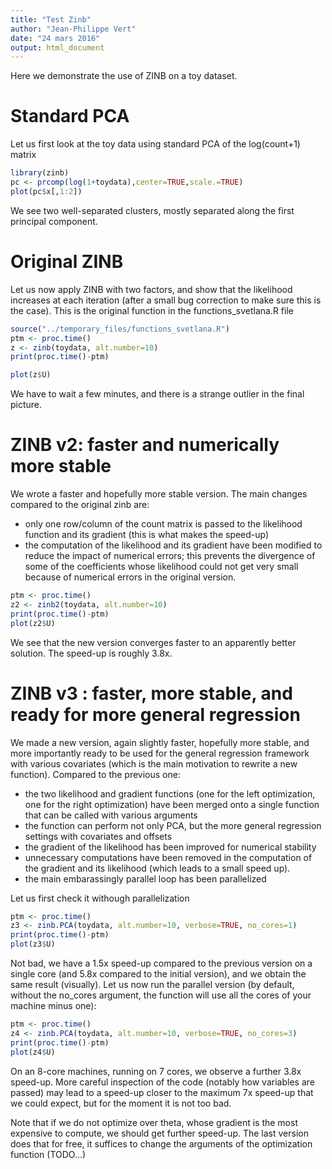 ```yaml
---
title: "Test Zinb"
author: "Jean-Philippe Vert"
date: "24 mars 2016"
output: html_document
---
```


Here we demonstrate the use of ZINB on a toy dataset. 

# Standard PCA

Let us first look at the toy data using standard PCA of the log(count+1) matrix

```r
library(zinb)
pc <- prcomp(log(1+toydata),center=TRUE,scale.=TRUE)
plot(pc$x[,1:2])
```

We see two well-separated clusters, mostly separated along the first principal component. 

# Original ZINB

Let us now apply ZINB with two factors, and show that the likelihood increases at each iteration (after a small bug correction to make sure this is the case). This is the original function in the functions_svetlana.R file

```r
source("../temporary_files/functions_svetlana.R")
ptm <- proc.time()
z <- zinb(toydata, alt.number=10)
print(proc.time()-ptm)

plot(z$U)
```

We have to wait a few minutes, and there is a strange outlier in the final picture.

# ZINB v2: faster and numerically more stable

We wrote a faster and hopefully more stable version. The main changes compared to the original zinb are:

* only one row/column of the count matrix is passed to the likelihood function and its gradient (this is what makes the speed-up)
* the computation of the likelihood and its gradient have been modified to reduce the impact of numerical errors; this prevents the divergence of some of the coefficients whose likelihood could not get very small because of numerical errors in the original version.

```r
ptm <- proc.time()
z2 <- zinb2(toydata, alt.number=10)
print(proc.time()-ptm)
plot(z2$U)
```

We see that the new version converges faster to an apparently better solution. The speed-up is roughly 3.8x.

# ZINB v3 : faster, more stable, and ready for more general regression

We made a new version, again slightly faster, hopefully more stable, and more importantly ready to be used for the general regression framework with various covariates (which is the main motivation to rewrite a new function). Compared to the previous one:

* the two likelihood and gradient functions (one for the left optimization, one for the right optimization) have been merged onto a single function that can be called with various arguments
* the function can perform not only PCA, but the more general regression settings with covariates and offsets
* the gradient of the likelihood has been improved for numerical stability
* unnecessary computations have been removed in the computation of the gradient and its likelihood (which leads to a small speed up).
* the main embarassingly parallel loop has been parallelized

Let us first check it withough parallelization
```r
ptm <- proc.time()
z3 <- zinb.PCA(toydata, alt.number=10, verbose=TRUE, no_cores=1)
print(proc.time()-ptm)
plot(z3$U)
```
Not bad, we have a 1.5x speed-up compared to the previous version on a single core (and 5.8x compared to the initial version), and we obtain the same result (visually). Let us now run the parallel version (by default, without the no_cores argument, the function will use all the cores of your machine minus one):
```r
ptm <- proc.time()
z4 <- zinb.PCA(toydata, alt.number=10, verbose=TRUE, no_cores=3)
print(proc.time()-ptm)
plot(z4$U)
```

On an 8-core machines, running on 7 cores, we observe a further 3.8x speed-up. More careful inspection of the code (notably how variables are passed) may lead to a speed-up closer to the maximum 7x speed-up that we could expect, but for the moment it is not too bad.

Note that if we do not optimize over theta, whose gradient is the most expensive to compute, we should get further speed-up. The last version does that for free, it suffices to change the arguments of the optimization function (TODO...)